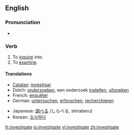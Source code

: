 ==English==

===Pronunciation===
*{{IPA|/ɪn'vestɪgeɪt/}}

===Verb===
{{en-verb|investigat|ing}}

# To [[inquire]] into.
# To [[examine]].

====Translations====
{{top}}
*[[Catalan]]: [[investigar]]
*Dutch: [[onderzoeken]], een onderzoek [[instellen]], [[uitzoeken]]
*French: [[enquêter]]
*German: [[untersuchen]], [[erforschen]], [[recherchieren]]
{{mid}}
*Japanese: [[調べる]] (しらべる, shiraberu)
*Korean: [[조사하다]]
{{bottom}}

[[fr:investigate]]
[[io:investigate]]
[[vi:investigate]]
[[zh:investigate]]